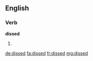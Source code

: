 ==English==

===Verb===
'''dissed'''
# {{past of|diss}}

[[de:dissed]]
[[fa:dissed]]
[[fr:dissed]]
[[mg:dissed]]